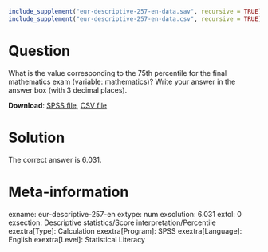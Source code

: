 ```{r, echo = FALSE, results = "hide"}
include_supplement("eur-descriptive-257-en-data.sav", recursive = TRUE)
include_supplement("eur-descriptive-257-en-data.csv", recursive = TRUE)
```

Question
========
What is the value corresponding to the 75th percentile for the final mathematics exam (variable: mathematics)? Write your answer in the answer box (with 3 decimal places).

**Download**: [SPSS file](eur-descriptive-257-en-data.sav), [CSV file](eur-descriptive-257-en-data.csv)


Solution
========
The correct answer is 6.031.


Meta-information
================
exname: eur-descriptive-257-en
extype: num
exsolution: 6.031
extol: 0
exsection: Descriptive statistics/Score interpretation/Percentile
exextra[Type]: Calculation
exextra[Program]: SPSS
exextra[Language]: English
exextra[Level]: Statistical Literacy